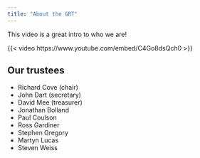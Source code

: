 ```yaml
---
title: "About the GRT"
---
```


This video is a great intro to who we are!

{{< video https://www.youtube.com/embed/C4Go8dsQch0 >}}


## Our trustees

- Richard Cove (chair)
- John Dart (secretary)
- David Mee (treasurer)
- Jonathan Bolland
- Paul Coulson
- Ross Gardiner
- Stephen Gregory
- Martyn Lucas
- Steven Weiss
